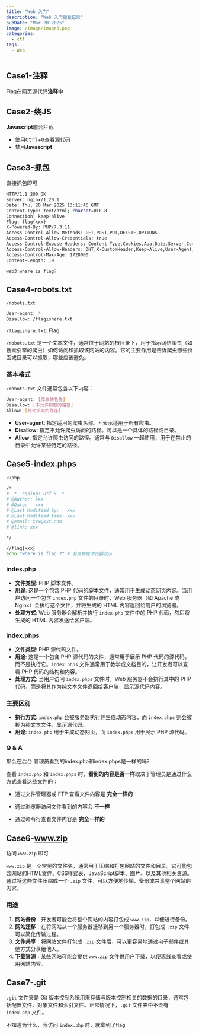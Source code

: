 ```yaml
---
title: "Web 入门"
description: "Web 入门做题记录"
pubDate: "Mar 20 2025"
image: /image/image3.png
categories:
  - ctf
tags:
  - Web
---
```


## Case1-注释

Flag在网页源代码**注释**中

## Case2-绕JS

**Javascript**前台拦截
- 使用<Kbd>Ctrl</Kbd>+<Kbd>U</Kbd>查看源代码
- 禁用**Javascript**

## Case3-抓包

直接抓包即可
```bash
HTTP/1.1 200 OK
Server: nginx/1.20.1
Date: Thu, 20 Mar 2025 13:11:46 GMT
Content-Type: text/html; charset=UTF-8
Connection: keep-alive
Flag: flag{xxx}
X-Powered-By: PHP/7.3.11
Access-Control-Allow-Methods: GET,POST,PUT,DELETE,OPTIONS
Access-Control-Allow-Credentials: true
Access-Control-Expose-Headers: Content-Type,Cookies,Aaa,Date,Server,Content-Length,Connection
Access-Control-Allow-Headers: DNT,X-CustomHeader,Keep-Alive,User-Agent,X-Requested-With,If-Modified-Since,Cache-Control,Content-Type,Authorization,x-auth-token,Cookies,Aaa,Date,Server,Content-Length,Connection
Access-Control-Max-Age: 1728000
Content-Length: 19

web3:where is flag?
```

## Case4-robots.txt

`/robots.txt`

```bash
User-agent: *
Disallow: /flagishere.txt
```

`/flagishere.txt`: Flag

`/robots.txt` 是一个文本文件，通常位于网站的根目录下，用于指示网络爬虫（如搜索引擎的爬虫）如何访问和抓取该网站的内容。它的主要作用是告诉爬虫哪些页面或目录可以抓取，哪些应该避免。

### 基本格式
`/robots.txt` 文件通常包含以下内容：

```bash
User-agent: [爬虫的名称]
Disallow: [不允许抓取的路径]
Allow: [允许抓取的路径]
```

- **User-agent**: 指定适用的爬虫名称。`*` 表示适用于所有爬虫。
- **Disallow**: 指定不允许爬虫访问的路径。可以是一个具体的路径或目录。
- **Allow**: 指定允许爬虫访问的路径。通常与 `Disallow` 一起使用，用于在禁止的目录中允许某些特定的路径。



## Case5-index.phps

```bash
<?php

/*
# -*- coding: utf-8 -*-
# @Author: xxx
# @Date:   xxx
# @Last Modified by:   xxx
# @Last Modified time: xxx
# @email: xxx@xxx.com
# @link: xxx

*/

//flag{xxx}
echo "where is flag ?" # 会直接在浏览器显示
```

### **index.php**
- **文件类型**: PHP 脚本文件。
- **用途**: 这是一个包含 PHP 代码的脚本文件，通常用于生成动态网页内容。当用户访问一个包含 `index.php` 文件的目录时，Web 服务器（如 Apache 或 Nginx）会执行这个文件，并将生成的 HTML 内容返回给用户的浏览器。
- **处理方式**: Web 服务器会解析并执行 `index.php` 文件中的 PHP 代码，然后将生成的 HTML 内容发送给客户端。

### **index.phps**
- **文件类型**: PHP 源代码文件。
- **用途**: 这是一个包含 PHP 源代码的文件，通常用于展示 PHP 代码的源代码，而不是执行它。`index.phps` 文件通常用于教学或文档目的，让开发者可以查看 PHP 代码的结构和内容。
- **处理方式**: 当用户访问 `index.phps` 文件时，Web 服务器不会执行其中的 PHP 代码，而是将其作为纯文本文件返回给客户端，显示源代码内容。

### **主要区别**
- **执行方式**: `index.php` 会被服务器执行并生成动态内容，而 `index.phps` 则会被视为纯文本文件，显示源代码。
- **用途**: `index.php` 用于生成动态网页，而 `index.phps` 用于展示 PHP 源代码。

### **Q & A**
那么在后台 管理员看到的index.php和index.phps是一样的吗?

查看 `index.php` 和 `index.phps` 时，**看到的内容是否一样**取决于管理员是通过什么方式查看这些文件的：


- 通过文件管理器或 FTP 查看文件内容是 **完全一样的**

- 通过浏览器访问文件看到的内容会 **不一样**

- 通过命令行查看文件内容是 **完全一样的**

## Case6-www.zip

访问 `www.zip` 即可

`www.zip` 是一个常见的文件名，通常用于压缩和打包网站的文件和目录。它可能包含网站的HTML文件、CSS样式表、JavaScript脚本、图片、以及其他相关资源。通过将这些文件压缩成一个 `.zip` 文件，可以方便地传输、备份或共享整个网站的内容。

### 用途
1. **网站备份**：开发者可能会将整个网站的内容打包成 `www.zip`，以便进行备份。
2. **网站迁移**：在将网站从一个服务器迁移到另一个服务器时，打包成 `.zip` 文件可以简化传输过程。
3. **文件共享**：将网站文件打包成 `.zip` 文件后，可以更容易地通过电子邮件或其他方式分享给他人。
4. **下载资源**：某些网站可能会提供 `www.zip` 文件供用户下载，以便离线查看或使用网站内容。

## Case7-.git

`.git` 文件夹是 Git 版本控制系统用来存储与版本控制相关的数据的目录，通常包括配置文件、对象文件和索引文件。正常情况下，`.git` 文件夹中不会有 `index.php` 文件。

不知道为什么，我访问 `index.php` 时，就拿到了flag





